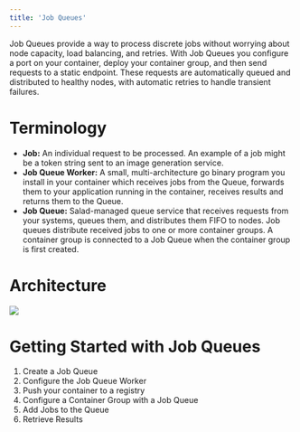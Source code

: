```yaml
---
title: 'Job Queues'
---
```


Job Queues provide a way to process discrete jobs without worrying about node capacity, load balancing, and retries.
With Job Queues you configure a port on your container, deploy your container group, and then send requests to a static
endpoint. These requests are automatically queued and distributed to healthy nodes, with automatic retries to handle
transient failures.

# Terminology

- **Job:** An individual request to be processed. An example of a job might be a token string sent to an image
  generation service.
- **Job Queue Worker:** A small, multi-architecture go binary program you install in your container which receives jobs
  from the Queue, forwards them to your application running in the container, receives results and returns them to the
  Queue.
- **Job Queue:** Salad-managed queue service that receives requests from your systems, queues them, and distributes them
  FIFO to nodes. Job queues distribute received jobs to one or more container groups. A container group is connected to
  a Job Queue when the container group is first created.

# Architecture

<img src="/products/sce/job-queues/images/job-queues-architecture.png" />

# Getting Started with Job Queues

1. Create a Job Queue
2. Configure the Job Queue Worker
3. Push your container to a registry
4. Configure a Container Group with a Job Queue
5. Add Jobs to the Queue
6. Retrieve Results
